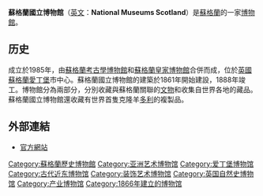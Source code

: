 {{Infobox building
| name                 =蘇格蘭國家博物館<br /> National Museum of Scotland
| native_name          =
| former_names         =
| alternate_names      =
| image                = Museum of Scotland.jpg
| alt                  =
| caption              = 國家博物館的一部分——蘇格蘭博物館
| map_type             =
| map_alt              =
| map_caption          =
| altitude             =
| building_type        =
| architectural_style  = [[羅馬復興式建築|羅馬復興式建築]]
| structural_system    =
| cost                 = 
| client               =
| owner                =
| current_tenants      =
| landlord             =
| location             =
| address              =
| location_town        = [[愛丁堡|愛丁堡]]
| location_country     = [[蘇格蘭|蘇格蘭]]
| coordinates_display  =
| latitude             =
| longitude            =
| latd                 =
| latm                 =
| lats                 =
| latNS                =
| longd                =
| longm                =
| longs                =
| longEW               =
| coordinates          =
| start_date           = 1861年
| completion_date      = 1866年和1998年
| inauguration_date    = 1866年
| renovation_date      = 2011年
| demolition_date      =
| destruction_date     =
| height               =
| diameter             =
| floor_count          =
| floor_area           =
| main_contractor      =
| architect            = [[Benson_&_Forsyth|Benson & Forsyth]]
| architecture_firm    =
| structural_engineer  = Anthony Hunt Associates
| services_engineer    =
| civil_engineer       =
| awards               =
| url                  =
| references           =
}}
'''蘇格蘭國立博物館'''（[[英文|英文]]：'''National Museums Scotland'''）是[[蘇格蘭|蘇格蘭]]的一家[[博物館|博物館]]。

==历史==
成立於1985年，由[[蘇格蘭考古學博物館|蘇格蘭考古學博物館]]和[[蘇格蘭皇家博物館|蘇格蘭皇家博物館]]合併而成，位於[[英國|英國]][[蘇格蘭|蘇格蘭]][[愛丁堡|愛丁堡]]市中心。蘇格蘭國立博物館的建築於1861年開始建設，1888年竣工。博物館分為兩部分，分別收藏與蘇格蘭關聯的[[文物|文物]]和收集自世界各地的藏品。蘇格蘭國立博物館還收藏有世界首隻克隆羊[[多利|多利]]的複製品。

==外部連結==
{{Commons category|National Museum of Scotland}}
* [http://www.nms.ac.uk/our_museums/national_museum.aspx 官方網站] {{Wayback|url=http://www.nms.ac.uk/our_museums/national_museum.aspx |date=20140729141843 }}

[[Category:蘇格蘭歷史博物館|Category:蘇格蘭歷史博物館]]
[[Category:亚洲艺术博物馆|Category:亚洲艺术博物馆]]
[[Category:爱丁堡博物馆|Category:爱丁堡博物馆]]
[[Category:古代近东博物馆|Category:古代近东博物馆]]
[[Category:装饰艺术博物馆|Category:装饰艺术博物馆]]
[[Category:英国自然史博物馆|Category:英国自然史博物馆]]
[[Category:产业博物馆|Category:产业博物馆]]
[[Category:1866年建立的博物馆|Category:1866年建立的博物馆]]